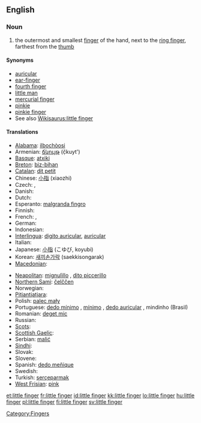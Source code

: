 ==English==

===Noun===
{{en-noun|sg=[[little]] [[finger]]}}

# the outermost and smallest [[finger]] of the hand, next to the [[ring finger]], farthest from the [[thumb]]

====Synonyms====
* [[auricular]]
* [[ear-finger]]
* [[fourth finger]]
* [[little man]]
* [[mercurial finger]]
* [[pinkie]]
* [[pinkie finger]]
* See also [[Wikisaurus:little finger]]

====Translations====
{{trans-top|outermost and smallest finger of the hand}}
* [[Alabama]]: [[ilbochòosi]]
* Armenian: [[ճկույթ]] (č̣kuyt')
* [[Basque]]: [[atxiki]]
* [[Breton]]: [[biz-bihan]] {{m}}
* [[Catalan]]: [[dit petit]] {{m}}
* Chinese: [[小指]] (xiaozhi)
* Czech: {{t-|cs|malík|m}}, {{t-|cs|malíček|m}}
* Danish: {{t-|da|lillefinger}}
* Dutch: {{t+|nl|pink|m}}
* Esperanto: [[malgranda fingro]]
* Finnish: {{t+|fi|pikkusormi}}
* French: {{t+|fr|petit doigt|m}}, {{t+|fr|auriculaire|m}}
* German: {{t+|de|kleiner Finger|m}}
* Indonesian: {{t+|id|jari kelingking|xs=Indonesian}}
* [[Interlingua]]: [[digito auricular]], [[auricular]]
* Italian: {{t+|it|mignolo|m}}
* Japanese: [[小指]] (こゆび, koyubi)
* Korean: [[새끼손가락]] (saekkisongarak)
* [[Macedonian]]: {{t|mk|мал прст|m|tr=mal p'rst|sc=Cyrl}}
{{trans-mid}}
* [[Neapolitan]]: [[mignulìllo]] {{m}}, [[dito piccerillo]] {{m}}
* [[Northern Sami]]: [[čelččen]]
* Norwegian: {{t-|no|lillefinger|m}}
* [[Pitjantjatjara]]: {{unicode|[[maṟa ngaḻi]]}}
* Polish: [[palec mały]] {{m}}
* Portuguese: [[dedo mínimo]] {{m}}, [[mínimo]] {{m}}, [[dedo auricular]] {{m}}, mindinho {{m}} (Brasil)
* Romanian: [[deget mic]] {{n}}
* Russian: {{t+|ru|мизинец|m|tr=mizín'ec|sc=Cyrl}}
* [[Scots]]: {{tø|sco|pinkie|xs=Scots}}
* [[Scottish Gaelic]]: {{t-|gd|lùdag|f|xs=Scottish Gaelic}}
* Serbian: [[malić]] {{m}}
* [[Sindhi]]: {{sd-Arab|[[چِيچَ]]}} {{f}}
* Slovak: {{t-|sk|malíček|m}}
* Slovene: {{t+|sl|mezinec|m}}
* Spanish: [[dedo meñique]] {{m}}
* Swedish: {{t-|sv|lillfinger}}
* Turkish: [[serçeparmak]]
* [[West Frisian]]: [[pink]]
{{trans-bottom}}

[[Category:Fingers]]

[[et:little finger]]
[[fr:little finger]]
[[id:little finger]]
[[kk:little finger]]
[[lo:little finger]]
[[hu:little finger]]
[[pl:little finger]]
[[fi:little finger]]
[[sv:little finger]]